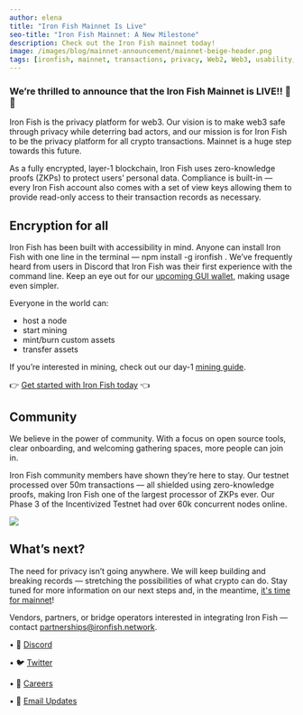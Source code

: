 ```yaml
---
author: elena
title: "Iron Fish Mainnet Is Live"
seo-title: "Iron Fish Mainnet: A New Milestone"
description: Check out the Iron Fish mainnet today!
image: /images/blog/mainnet-announcement/mainnet-beige-header.png
tags: [ironfish, mainnet, transactions, privacy, Web2, Web3, usability, crypto]
---
```


### We’re thrilled to announce that the Iron Fish Mainnet is LIVE!! 🎉 🎉

Iron Fish is the privacy platform for web3. Our vision is to make web3 safe through privacy while deterring bad actors, and our mission is for Iron Fish to be the privacy platform for all crypto transactions. Mainnet is a huge step towards this future.

As a fully encrypted, layer-1 blockchain, Iron Fish uses zero-knowledge proofs (ZKPs) to protect users’ personal data. Compliance is built-in — every Iron Fish account also comes with a set of view keys allowing them to provide read-only access to their transaction records as necessary.

## Encryption for all

Iron Fish has been built with accessibility in mind. Anyone can install Iron Fish with one line in the terminal — npm install -g ironfish . We’ve frequently heard from users in Discord that Iron Fish was their first experience with the command line. Keep an eye out for our [upcoming GUI wallet](https://www.ironfish.network/use/node-app), making usage even simpler.

Everyone in the world can:

-   host a node
-   start mining
-   mint/burn custom assets
-   transfer assets

If you’re interested in mining, check out our day-1 [mining guide](https://github.com/iron-fish/ironfish/wiki/Iron-Fish-Launch-Day-Mining).

👉 [Get started with Iron Fish today](https://www.ironfish.network/use/get-started/installation) 👈

## Community

We believe in the power of community. With a focus on open source tools, clear onboarding, and welcoming gathering spaces, more people can join in.

Iron Fish community members have shown they’re here to stay. Our testnet processed over 50m transactions — all shielded using zero-knowledge proofs, making Iron Fish one of the largest processor of ZKPs ever. Our Phase 3 of the Incentivized Testnet had over 60k  concurrent nodes online.

![](/images/blog/mainnet-announcement/mainnet-announcement-fig1.png)

## What’s next?

The need for privacy isn’t going anywhere. We will keep building and breaking records — stretching the possibilities of what crypto can do. Stay tuned for more information on our next steps and, in the meantime, [it's time for mainnet](https://www.ironfish.network/use/get-started/installation)!

Vendors, partners, or bridge operators interested in integrating Iron Fish — contact [partnerships@ironfish.network](mailto:partnerships@ironfish.network).


• 🎤 [Discord](https://discord.ironfish.network)

• 🐦 [Twitter](https://twitter.com/ironfishcrypto)

• 🚀 [Careers](https://ironfish.network/careers)

• 📧 [Email Updates](https://ironfish.network/#email-signup)
